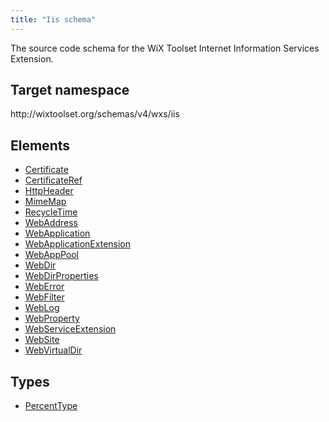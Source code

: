 ```yaml
---
title: "Iis schema"
---
```


The source code schema for the WiX Toolset Internet Information Services Extension.

## Target namespace

http&#58;//wixtoolset.org/schemas/v4/wxs/iis

## Elements

- [Certificate](../certificate)
- [CertificateRef](../certificateref)
- [HttpHeader](../httpheader)
- [MimeMap](../mimemap)
- [RecycleTime](../recycletime)
- [WebAddress](../webaddress)
- [WebApplication](../webapplication)
- [WebApplicationExtension](../webapplicationextension)
- [WebAppPool](../webapppool)
- [WebDir](../webdir)
- [WebDirProperties](../webdirproperties)
- [WebError](../weberror)
- [WebFilter](../webfilter)
- [WebLog](../weblog)
- [WebProperty](../webproperty)
- [WebServiceExtension](../webserviceextension)
- [WebSite](../website)
- [WebVirtualDir](../webvirtualdir)

## Types

- [PercentType](../percenttype)
